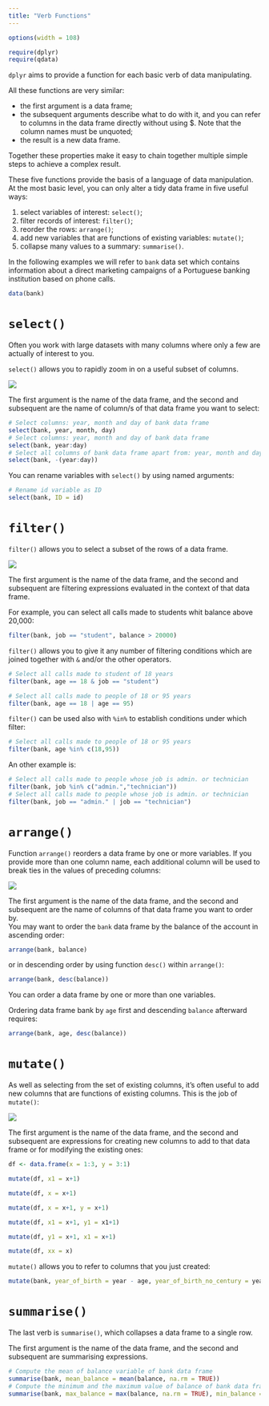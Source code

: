 ```yaml
---
title: "Verb Functions"
---
```



```r
options(width = 108)
```


```r
require(dplyr)
require(qdata)
```

`dplyr` aims to provide a function for each basic verb of data manipulating.

All these functions are very similar:

* the first argument is a data frame;
* the subsequent arguments describe what to do with it, and you can refer to columns in the data frame directly without using $. Note that the column names must be unquoted;
* the result is a new data frame.

Together these properties make it easy to chain together multiple simple steps to achieve a complex result.

These five functions provide the basis of a language of data manipulation. At the most basic level, you can only alter a tidy data frame in five useful ways: 

1. select variables of interest: `select()`;
2. filter records of interest: `filter()`;
3. reorder the rows: `arrange()`;
4. add new variables that are functions of existing variables: `mutate()`;
5. collapse many values to a summary: `summarise()`. 


In the following examples we will refer to `bank` data set which contains information about a direct marketing campaigns of a Portuguese banking institution based on phone calls. 

```r
data(bank) 
```

# `select()`

Often you work with large datasets with many columns where only a few are actually of interest to you. 

`select()` allows you to rapidly zoom in on a useful subset of columns.  


![](images/sel.png) 

The first argument is the name of the data frame, and the second and subsequent are the name of column/s of that data frame you want to select:

```r
# Select columns: year, month and day of bank data frame
select(bank, year, month, day)
# Select columns: year, month and day of bank data frame
select(bank, year:day)
# Select all columns of bank data frame apart from: year, month and day
select(bank, -(year:day))
```


You can rename variables with `select()` by using named arguments:

```r
# Rename id variable as ID
select(bank, ID = id)
```


# `filter()`

`filter()` allows you to select a subset of the rows of a data frame.

![](images/fil.png) 

The first argument is the name of the data frame, and the second and subsequent are filtering expressions evaluated in the context of that data frame.

For example, you can select all calls made to students whit balance above 20,000:


```r
filter(bank, job == "student", balance > 20000)
```


`filter()` allows you to give it any number of filtering conditions which are joined together with `&` and/or the other operators.  

```r
# Select all calls made to student of 18 years 
filter(bank, age == 18 & job == "student")
```

```r
# Select all calls made to people of 18 or 95 years
filter(bank, age == 18 | age == 95)
```

`filter()` can be used also with `%in%` to establish conditions under which filter: 

```r
# Select all calls made to people of 18 or 95 years
filter(bank, age %in% c(18,95))
```

An other example is:

```r
# Select all calls made to people whose job is admin. or technician 
filter(bank, job %in% c("admin.","technician"))
# Select all calls made to people whose job is admin. or technician 
filter(bank, job == "admin." | job == "technician")
```


# `arrange()`

Function `arrange()` reorders a data frame by one or more variables. If you provide more than one column name, each additional column will be used to break ties in the values of preceding columns:

![](images/arr.png)

The first argument is the name of the data frame, and the second and subsequent are the name of columns of that data frame you want to order by.  
You may want to order the `bank` data frame by the balance of the account in ascending order:

```r
arrange(bank, balance)
```

or in descending order by using function `desc()` within `arrange()`: 

```r
arrange(bank, desc(balance))
```

You can order a data frame by one or more than one variables.

Ordering data frame bank by `age` first and descending `balance` afterward requires:


```r
arrange(bank, age, desc(balance))
```



# `mutate()`

As well as selecting from the set of existing columns, it’s often useful to add new columns that are functions of existing columns. This is the job of `mutate()`:

![](images/mut.png) 


The first argument is the name of the data frame, and the second and subsequent are expressions for creating new columns to add to that data frame or for modifying the existing ones: 


```r
df <- data.frame(x = 1:3, y = 3:1)

mutate(df, x1 = x+1)

mutate(df, x = x+1)

mutate(df, x = x+1, y = x+1)

mutate(df, x1 = x+1, y1 = x1+1)

mutate(df, y1 = x+1, x1 = x+1)

mutate(df, xx = x)
```


`mutate()` allows you to refer to columns that you just created:

```r
mutate(bank, year_of_birth = year - age, year_of_birth_no_century = year_of_birth - 1900)
```


# `summarise()`

The last verb is `summarise()`, which collapses a data frame to a single row.

The first argument is the name of the data frame, and the second and subsequent are summarising expressions.

```r
# Compute the mean of balance variable of bank data frame
summarise(bank, mean_balance = mean(balance, na.rm = TRUE))
# Compute the minimum and the maximum value of balance of bank data frame
summarise(bank, max_balance = max(balance, na.rm = TRUE), min_balance = min(balance, na.rm = TRUE))
```




